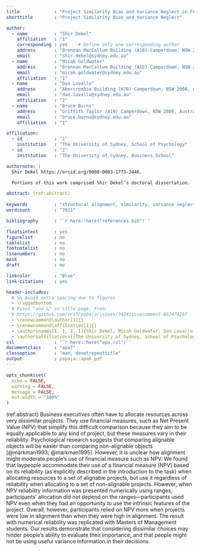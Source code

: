 ```yaml
---
title             : "Project Similarity Bias and Variance Neglect in Forecast Metric Evaluation"
shorttitle        : "Project Similarity Bias and Variance Neglect"

author: 
  - name          : "Shir Dekel"
    affiliation   : "1"
    corresponding : yes    # Define only one corresponding author
    address       : "Brennan MacCallum Building (A18) Camperdown, NSW 2006, Australia"
    email         : "shir.dekel@sydney.edu.au"
  - name          : "Micah Goldwater"
    address       : "Brennan MacCallum Building (A18) Camperdown, NSW 2006, Australia"
    email         : "micah.goldwater@sydney.edu.au"
    affiliation   : "1"
  - name          : "Dan Lovallo"
    address       : "Abercrombie Building (H70) Camperdown, NSW 2006, Australia"
    email         : "dan.lovallo@sydney.edu.au"
    affiliation   : "2"
  - name          : "Bruce Burns"
    address       : "Griffith Taylor (A19) Camperdown, NSW 2006, Australia"
    email         : "bruce.burns@sydney.edu.au"
    affiliation   : "1"

affiliation:
  - id            : "1"
    institution   : "The University of Sydney, School of Psychology"
  - id            : "2"
    institution   : "The University of Sydney, Business School"

authornote: |
  Shir Dekel https://orcid.org/0000-0003-1773-2446.  

  Portions of this work comprised Shir Dekel’s doctoral dissertation.

abstract: (ref:abstract)
  
keywords          : "structural alignment, similarity, variance neglect, Net Present Value, capital allocation"
wordcount         : "7011"

bibliography      : '`r here::here("references.bib")`'

floatsintext      : yes
figurelist        : no
tablelist         : no
footnotelist      : no
linenumbers       : no
mask              : no
draft             : no

linkcolor         : "Blue"
link-citations    : yes

header-includes:
  # %% Avoid extra spacing due to figures
  - \raggedbottom
  # Fixes "and &" in title page. From:
  # https://github.com/crsh/papaja/issues/342#issuecomment-882474297
  - \renewcommand\author[1]{}
  - \renewcommand\affiliation[1]{}
  - \authorsnames[1, 1, 2, 1]{Shir Dekel, Micah Goldwater, Dan Lovallo, Bruce Burns}
  - \authorsaffiliations{{The University of Sydney, School of Psychology}, {The University of Sydney, Business School}}
csl               : '`r here::here("apa.csl")`'
documentclass     : "apa7"
classoption       : "man, donotrepeattitle"
output            : papaja::apa6_pdf
---
```


```r
opts_chunk$set(
  echo = FALSE,
  warning = FALSE,
  message = FALSE,
  out.width = "100%"
)
```

(ref:abstract) Business executives often have to allocate resources across very
dissimilar projects. They use financial measures, such as Net Present Value
(NPV) that simplify this difficult comparison because they aim to be equally
applicable to any kind of project, but these measures vary in their reliability.
Psychological research suggests that comparing alignable objects will be easier
than comparing non-alignable objects [@markman1993; @markman1995]. However, it
is unclear how alignment might moderate people's use of financial measure such
as NPV. We found that laypeople accommodate their use of a financial measure
(NPV) based on its reliability (as explicitly described in the introduction to
the task) when allocating resources to a set of alignable projects, but use it
regardless of reliability when allocating to a set of non-alignable projects.
However, when NPV reliability information was presented numerically using
ranges, participants' allocation did not depend on the ranges---participants
used NPV even when they had an opportunity to use the intrinsic features of the
project. Overall, however, participants relied on NPV more when projects were
low in alignment than when they were high in alignment. The result with
numerical reliability was replicated with Masters of Management students. Our
results demonstrate that considering dissimilar choices may hinder people's
ability to evaluate their importance, and that people might not be using useful
variance information in their decisions.


